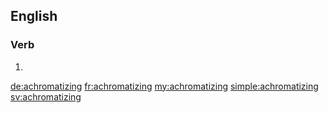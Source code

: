 ==English==

===Verb===
{{head|en|present participle}}

# {{present participle of|achromatize|lang=en|nocat=1}}

[[de:achromatizing]]
[[fr:achromatizing]]
[[my:achromatizing]]
[[simple:achromatizing]]
[[sv:achromatizing]]